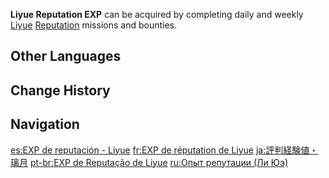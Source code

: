{{Item Infobox
|id           = 000317
|type         = Experience
|group        = Reputation EXP
|image        = Item Liyue Reputation EXP.png
|quality      = 3
|description  = Increases your Reputation Lv. (Liyue)
|source1      = Completing missions/bounties from Liyue [[Reputation]] system.
}}
'''Liyue Reputation EXP''' can be acquired by completing daily and weekly [[Liyue]] [[Reputation]] missions and bounties.

==Other Languages==
{{Other Languages
|en      = Liyue Reputation EXP
|zhs     = 声望经验・璃月
|zhs_rm  = Shēngwàng Jīngyàn - Líyuè
|zht     = 聲望經驗・璃月
|zht_rm  = Shēngwàng Jīngyàn - Líyuè
|zh_tl   = Reputation Experience - Liyue
|ja      = 評判経験値・璃月
|ja_rm   = Hyouban Keikenchi - Riiywe
|ja_tl   = Reputation Experience - Liyue
|ko      = 평판 경험치・리월
|ko_tl   = Reputation Experience Point - Liyue
|es      = EXP de reputación - Liyue
|es_tl   = Reputation EXP - Liyue
|fr      = EXP de réputation de Liyue
|fr_tl   = Liyue Reputation EXP
|ru      = Опыт репутации (Ли Юэ)
|ru_tl   = Reputation Experience (Liyue)
|th      = EXP ชื่อเสียงประจำเมือง Liyue
|th_rm   = EXP Chuesiang Pracham Mueang Liyue
|th_tl   = Liyue City Reputation EXP
|vi      = EXP Danh Vọng - Liyue
|vi_tl   = Reputation EXP - Liyue
|de      = Ansehenserfahrung für Liyue
|de_tl   = Reputation Experience for Liyue
|id      = EXP Reputasi Liyue
|id_tl   = Liyue Reputation EXP
|pt      = EXP de Reputação de Liyue
|pt_tl   = 
|tr      = Liyue İtibarı TP
|tr_tl   = Liyue Reputation EXP
|it      = ESP reputazione a Liyue
|it_tl   = Reputation EXP in Liyue
}}

==Change History==
{{Change History|1.1}}

==Navigation==
{{EXP Navbox|EXP Types}}

[[es:EXP de reputación - Liyue]]
[[fr:EXP de réputation de Liyue]]
[[ja:評判経験値・璃月]]
[[pt-br:EXP de Reputação de Liyue]]
[[ru:Опыт репутации (Ли Юэ)]]